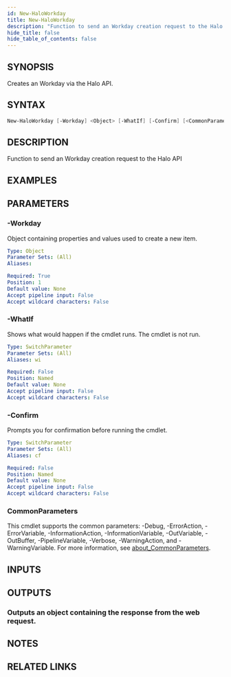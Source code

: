 ```yaml
---
id: New-HaloWorkday
title: New-HaloWorkday
description: "Function to send an Workday creation request to the Halo API"
hide_title: false
hide_table_of_contents: false
---
```


## SYNOPSIS

Creates an Workday via the Halo API.

## SYNTAX

```powershell
New-HaloWorkday [-Workday] <Object> [-WhatIf] [-Confirm] [<CommonParameters>]
```

## DESCRIPTION

Function to send an Workday creation request to the Halo API

## EXAMPLES

## PARAMETERS

### -Workday

Object containing properties and values used to create a new item.

```yaml
Type: Object
Parameter Sets: (All)
Aliases:

Required: True
Position: 1
Default value: None
Accept pipeline input: False
Accept wildcard characters: False
```

### -WhatIf

Shows what would happen if the cmdlet runs.
The cmdlet is not run.

```yaml
Type: SwitchParameter
Parameter Sets: (All)
Aliases: wi

Required: False
Position: Named
Default value: None
Accept pipeline input: False
Accept wildcard characters: False
```

### -Confirm

Prompts you for confirmation before running the cmdlet.

```yaml
Type: SwitchParameter
Parameter Sets: (All)
Aliases: cf

Required: False
Position: Named
Default value: None
Accept pipeline input: False
Accept wildcard characters: False
```

### CommonParameters

This cmdlet supports the common parameters: -Debug, -ErrorAction, -ErrorVariable, -InformationAction, -InformationVariable, -OutVariable, -OutBuffer, -PipelineVariable, -Verbose, -WarningAction, and -WarningVariable. For more information, see [about_CommonParameters](http://go.microsoft.com/fwlink/?LinkID=113216).

## INPUTS

## OUTPUTS

### Outputs an object containing the response from the web request.

## NOTES

## RELATED LINKS
